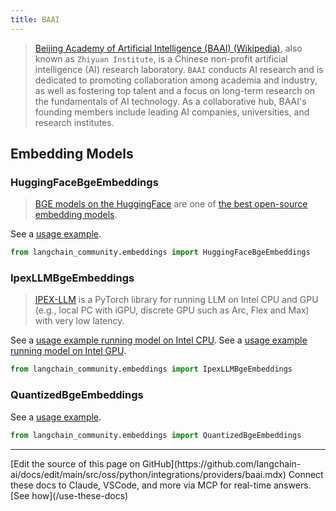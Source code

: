 ```yaml
---
title: BAAI
---
```


>[Beijing Academy of Artificial Intelligence (BAAI) (Wikipedia)](https://en.wikipedia.org/wiki/Beijing_Academy_of_Artificial_Intelligence),
> also known as `Zhiyuan Institute`, is a Chinese non-profit artificial
> intelligence (AI) research laboratory. `BAAI` conducts AI research
> and is dedicated to promoting collaboration among academia and industry,
> as well as fostering top talent and a focus on long-term research on
> the fundamentals of AI technology. As a collaborative hub, BAAI's founding
> members include leading AI companies, universities, and research institutes.


## Embedding Models

### HuggingFaceBgeEmbeddings

>[BGE models on the HuggingFace](https://huggingface.co/BAAI/bge-large-en-v1.5)
> are one of [the best open-source embedding models](https://huggingface.co/spaces/mteb/leaderboard).

See a [usage example](/oss/python/integrations/text_embedding/bge_huggingface).

```python
from langchain_community.embeddings import HuggingFaceBgeEmbeddings
```

### IpexLLMBgeEmbeddings

>[IPEX-LLM](https://github.com/intel-analytics/ipex-llm) is a PyTorch
> library for running LLM on Intel CPU and GPU (e.g., local PC with iGPU,
> discrete GPU such as Arc, Flex and Max) with very low latency.

See a [usage example running model on Intel CPU](/oss/python/integrations/text_embedding/ipex_llm).
See a [usage example running model on Intel GPU](/oss/python/integrations/text_embedding/ipex_llm_gpu).

```python
from langchain_community.embeddings import IpexLLMBgeEmbeddings
```

### QuantizedBgeEmbeddings

See a [usage example](/oss/python/integrations/text_embedding/itrex).

```python
from langchain_community.embeddings import QuantizedBgeEmbeddings
```

---

<Callout icon="pen-to-square" iconType="regular">
    [Edit the source of this page on GitHub](https://github.com/langchain-ai/docs/edit/main/src/oss/python/integrations/providers/baai.mdx)
</Callout>
<Tip icon="terminal" iconType="regular">
    Connect these docs to Claude, VSCode, and more via MCP for    real-time answers. [See how](/use-these-docs)
</Tip>
